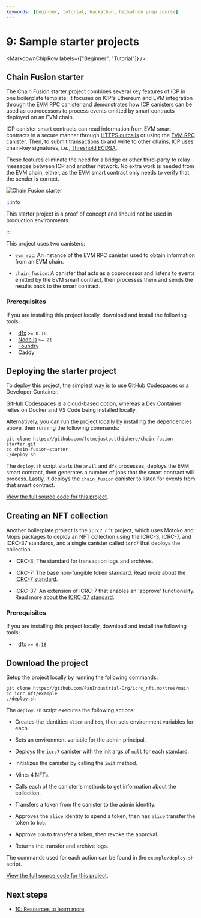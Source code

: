 ```yaml
---
keywords: [beginner, tutorial, hackathon, hackathon prep course]
---
```



# 9: Sample starter projects

<MarkdownChipRow labels={["Beginner", "Tutorial"]} />

## Chain Fusion starter

The Chain Fusion starter project combines several key features of ICP in one boilerplate template. It focuses on ICP's Ethereum and EVM integration through the EVM RPC canister and demonstrates how ICP canisters can be used as coprocessors to process events emitted by smart contracts deployed on an EVM chain.

ICP canister smart contracts can read information from EVM smart contracts in a secure manner through [HTTPS outcalls](https://internetcomputer.org/https-outcalls) or using the [EVM RPC](https://internetcomputer.org/docs/current/developer-docs/multi-chain/ethereum/evm-rpc/overview) canister. Then, to submit transactions to and write to other chains, ICP uses chain-key signatures, i.e., [Threshold ECDSA](https://internetcomputer.org/docs/current/developer-docs/smart-contracts/encryption/t-ecdsa).

These features eliminate the need for a bridge or other third-party to relay messages between ICP and another network. No extra work is needed from the EVM chain, either, as the EVM smart contract only needs to verify that the sender is correct.

![Chain Fusion starter](../_attachments/chain-fusion-starter.png)

:::info

This starter project is a proof of concept and should not be used in production environments.

:::

This project uses two canisters:

- `evm_rpc`: An instance of the EVM RPC canister used to obtain information from an EVM chain.

- `chain_fusion`: A canister that acts as a coprocessor and listens to events emitted by the EVM smart contract, then processes them and sends the results back to the smart contract.

### Prerequisites

If you are installing this project locally, download and install the following tools:

-   [dfx](/docs/current/developer-docs/getting-started/install/) `>= 0.18`
-   [Node.js](https://nodejs.org/en/) `>= 21`
-   [Foundry](https://github.com/foundry-rs/foundry)
-   [Caddy](https://caddyserver.com/docs/install#install)

## Deploying the starter project

To deploy this project, the simplest way is to use GitHub Codespaces or a Developer Container.

[GitHub Codespaces](https://codespaces.new/letmejustputthishere/chain-fusion-starter/?quickstart=1) is a cloud-based option, whereas a [Dev Container](https://vscode.dev/redirect?url=vscode://ms-vscode-remote.remote-containers/cloneInVolume?url=https://github.com/letmejustputthishere/chain-fusion-starter) relies on Docker and VS Code being installed locally.

Alternatively, you can run the project locally by installing the dependencies above, then running the following commands:

```
git clone https://github.com/letmejustputthishere/chain-fusion-starter.git
cd chain-fusion-starter
./deploy.sh
```

The `deploy.sh` script starts the `anvil` and `dfx` processes, deploys the EVM smart contract, then generates a number of jobs that the smart contract will process. Lastly, it deploys the `chain_fusion` canister to listen for events from that smart contract.

[View the full source code for this project](https://github.com/letmejustputthishere/chain-fusion-starter).

## Creating an NFT collection

Another boilerplate project is the `icrc7_nft` project, which uses Motoko and Mops packages to deploy an NFT collection using the ICRC-3, ICRC-7, and ICRC-37 standards, and a single canister called `icrc7` that deploys the collection.

- ICRC-3: The standard for transaction logs and archives.

- ICRC-7: The base non-fungible token standard. Read more about the [ICRC-7 standard](https://github.com/dfinity/ICRC/tree/main/ICRCs/ICRC-7).

- ICRC-37: An extension of ICRC-7 that enables an 'approve' functionality. Read more about the [ICRC-37 standard](https://github.com/dfinity/ICRC/tree/main/ICRCs/ICRC-37).

### Prerequisites

If you are installing this project locally, download and install the following tools:

-   [dfx](/docs/current/developer-docs/getting-started/install/) `>= 0.18`

## Download the project

Setup the project locally by running the following commands:

```
git clone https://github.com/PanIndustrial-Org/icrc_nft.mo/tree/main
cd icrc_nft/example
./deploy.sh
```

The `deploy.sh` script executes the following actions:

- Creates the identities `alice` and `bob`, then sets environment variables for each.

- Sets an environment variable for the admin principal.

- Deploys the `icrc7` canister with the init args of `null` for each standard.

- Initializes the canister by calling the `init` method.

- Mints 4 NFTs.

- Calls each of the canister's methods to get information about the collection.

- Transfers a token from the canister to the admin identity.

- Approves the `alice` identity to spend a token, then has `alice` transfer the token to `bob`.

- Approve `bob` to transfer a token, then revoke the approval.

- Returns the transfer and archive logs.

The commands used for each action can be found in the `example/deploy.sh` script.

[View the full source code for this project](https://github.com/PanIndustrial-Org/icrc_nft.mo).

## Next steps

- [10: Resources to learn more](/docs/current/tutorials/hackathon-prep-course/resources).